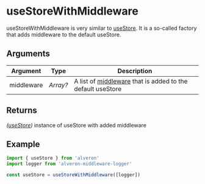# useStoreWithMiddleware

useStoreWithMiddleware is very similar to [useStore](api/useStore).
It is a so-called factory that adds middleware to the default useStore.

## Arguments

| Argument   | Type     | Description                                                                       |
| ---------- | -------- | --------------------------------------------------------------------------------- |
| middleware | _Array?_ | A list of [middleware](concepts/middleware) that is added to the default useStore |

## Returns

_([useStore](api/useStore))_ instance of useStore with added middleware

## Example

```js
import { useStore } from 'alveron'
import logger from 'alveron-middleware-logger'

const useStore = useStoreWithMiddleware([logger])
```

